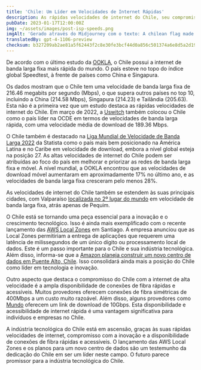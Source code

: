 ```yaml
---
title: 'Chile: Um Líder em Velocidades de Internet Rápidas'
description: As rápidas velocidades de internet do Chile, seu compromisso com a inovação e a acessibilidade da internet de fibra óptica a preços acessíveis posicionam-no como um líder na indústria tecnológica.
pubDate: 2023-01-17T12:00:00Z
img: ~/assets/images/post-isp-speeds.png
imgAlt: 'Gerado através do Midjourney com o texto: A chilean flag made of fiber optics, tech concept art, chile, high definition, detailed, realistic, colorful, hopeful --v 4 --ar 3:2'
translatedBy: gpt-4-1106-preview
checksum: b327209ab2ae81a5f62443f2c8e30fe3bcf44d0a856c501374a6e8d5a2d19e72
---
```


De acordo com o último estudo da [OOKLA](https://www.ookla.com/articles/global-index-internet-speed-growth-2022), o Chile possui a internet de banda larga fixa mais rápida do mundo. O país esteve no topo do índice global Speedtest, à frente de países como China e Singapura.

Os dados mostram que o Chile tem uma velocidade de banda larga fixa de 216.46 megabits por segundo (Mbps), o que supera outros países no top 10, incluindo a China (214.58 Mbps), Singapura (214.23) e Tailândia (205.63). Esta não é a primeira vez que um estudo destaca as rápidas velocidades de internet do Chile. Em março de 2022, a [Uswitch](https://www.uswitch.com/broadband/global-broadband-index/) também colocou o Chile como o país líder na OCDE em termos de velocidades de banda larga rápida, com uma velocidade média de download de 189.36 Mbps.

O Chile também é destacado na [Liga Mundial de Velocidade de Banda Larga 2022](https://es.statista.com/grafico/18015/paises-latinoamericanos-con-mejor-velocidad-de-internet/) da Statista como o país mais bem posicionado na América Latina e no Caribe em velocidade de download, embora a nível global esteja na posição 27. As altas velocidades de internet do Chile podem ser atribuídas ao foco do país em melhorar e priorizar as redes de banda larga fixa e móvel. A nível mundial, a OOKLA encontrou que as velocidades de download móvel aumentaram em aproximadamente 17% no último ano, e as velocidades de banda larga fixa cresceram pelo menos 28%.

As velocidades de internet do Chile também se estendem às suas principais cidades, com Valparaíso [localizada no 2º lugar do mundo](https://www.ookla.com/articles/global-index-cities-announcement) em velocidade de banda larga fixa, atrás apenas de Pequim.

O Chile está se tornando uma peça essencial para a inovação e o crescimento tecnológico. Isso é ainda mais exemplificado com o recente lançamento das [AWS Local Zones](https://www.datacenterdynamics.com/en/news/aws-launches-local-zones-in-perth-and-santiago/) em Santiago. A empresa anunciou que as Local Zones permitiriam a entrega de aplicações que requerem uma latência de milissegundos de um único dígito ou processamento local de dados. Este é um passo importante para o Chile e sua indústria tecnológica. Além disso, informa-se que a [Amazon planeja construir um novo centro de dados em Puente Alto, Chile](https://www.biobiochile.cl/noticias/economia/negocios-y-empresas/2022/07/27/amazon-inicia-solicitud-para-la-construccion-de-un-datacenter-en-puente-alto.shtml). Isso consolidará ainda mais a posição do Chile como líder em tecnologia e inovação.

Outro aspecto que destaca o compromisso do Chile com a internet de alta velocidade é a ampla disponibilidade de conexões de fibra rápidas e acessíveis. Muitos provedores oferecem conexões de fibra simétricas de 400Mbps a um custo muito razoável. Além disso, alguns provedores como [Mundo](https://www.tumundo.cl/fibra-10g/) oferecem um link de download de 10Gbps. Esta disponibilidade e acessibilidade de internet rápida é uma vantagem significativa para indivíduos e empresas no Chile.

A indústria tecnológica do Chile está em ascensão, graças às suas rápidas velocidades de internet, compromisso com a inovação e a disponibilidade de conexões de fibra rápidas e acessíveis. O lançamento das AWS Local Zones e os planos para um novo centro de dados são um testemunho da dedicação do Chile em ser um líder neste campo. O futuro parece promissor para a indústria tecnológica do Chile.
